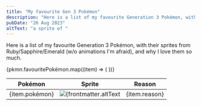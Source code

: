 ```yaml
---
title: "My favourite Gen 3 Pokémon"
description: "Here is a list of my favourite Generation 3 Pokémon, with their sprites from Gold/Silver/Crystal, and why I love them so much."
pubDate: "26 Aug 2023"
altText: "a sprite of "
---
```


Here is a list of my favourite Generation 3 Pokémon, with their sprites from Ruby/Sapphire/Emerald (w/o animations I'm afraid), and why I love them so much.

<table>
	<thead>
		<tr>
			<th>Pokémon</th>
			<th>Sprite</th>
			<th>Reason</th>
		</tr>
	</thead>
	{pkmn.favouritePokémon.map((item) => (
	<tr>
		<td>{item.pokémon}</td>
		<td><img src={item.sprite} alt={frontmatter.altText + item.pokémon} width="" height="" /></td>
		<td>{item.reason}</td>
	</tr>
	))}
</table>